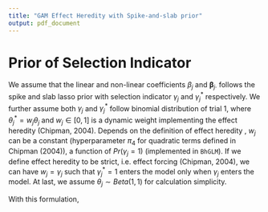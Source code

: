 ```yaml
---
title: "GAM Effect Heredity with Spike-and-slab prior"
output: pdf_document
---
```

\newcommand{\bs}[1]{\boldsymbol{#1}}
\newcommand{\tp}{*}
\newcommand{\pr}{\text{Pr}}

# Prior of Selection Indicator

We assume that the linear and non-linear coefficients $\beta_{j}$ and $\bs \beta_{j\cdot}$ follows the spike and slab lasso prior with selection indicator $\gamma_j$ and $\gamma_j^\tp$ respectively. We further assume both $\gamma_j$ and $\gamma_j^\tp$ follow binomial distribution of trial 1,
\begin{align*}
\gamma_{j} | \theta_j \sim Bin(1, \theta_j)\\
\gamma_{j}^\tp | \theta_j \sim Bin(1, \theta_j^\tp),
\end{align*}
  where $\theta_j^\tp = w_j\theta_j$ and $w_j \in [0,1]$ is a dynamic weight implementing the effect heredity (Chipman, 2004). Depends on the definition of effect heredity , $w_j$ can be a constant (hyperparameter $\pi_4$ for quadratic terms defined in Chipman (2004)), a function of $Pr(\gamma_j=1)$ (implemented in `BhGLM`). If we define effect heredity to be strict, i.e. effect forcing (Chipman, 2004), we can have $w_j = \gamma_j$ such that $\gamma_j^\tp = 1$ enters the model only when $\gamma_j$ enters the model. At last, we assume $\theta_j \sim Beta(1,1)$ for calculation simplicity.

With this formulation, 
